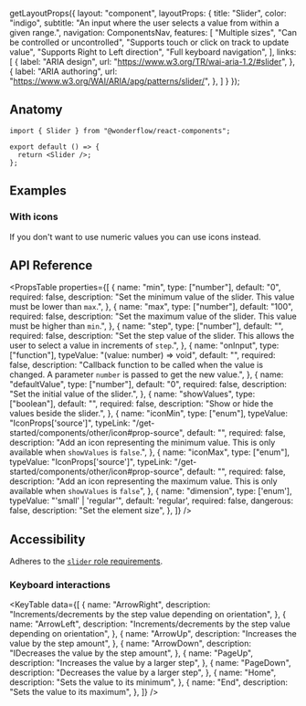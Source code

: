 
  getLayoutProps({
    layout: "component",
    layoutProps: {
      title: "Slider",
      color: "indigo",
      subtitle: "An input where the user selects a value from within a given range.",
      navigation: ComponentsNav,
      features: [
        "Multiple sizes",
        "Can be controlled or uncontrolled",
        "Supports touch or click on track to update value",
        "Supports Right to Left direction",
        "Full keyboard navigation",
      ],
      links: [
        {
          label: "ARIA design",
          url: "https://www.w3.org/TR/wai-aria-1.2/#slider",
        },
        {
          label: "ARIA authoring",
          url: "https://www.w3.org/WAI/ARIA/apg/patterns/slider/",
        },
      ]
    }
  });

<LiveArea>
  <Slider aria-label="Items count" showValues />
</LiveArea>


## Anatomy

```tsx lines="1,4"
import { Slider } from "@wonderflow/react-components";

export default () => {
  return <Slider />;
};
```

## Examples

### With icons

If you don't want to use numeric values you can use icons instead.


<LiveArea>
  <Slider aria-label="brightness" iconMin="moon" iconMax="sun-bright" />
</LiveArea>

## API Reference

<PropsTable
  properties={[
    {
      name: "min",
      type: ["number"],
      default: "0",
      required: false,
      description: "Set the minimum value of the slider. This value must be lower than `max`.",
    },
    {
      name: "max",
      type: ["number"],
      default: "100",
      required: false,
      description: "Set the maximum value of the slider. This value must be higher than `min`.",
    },
    {
      name: "step",
      type: ["number"],
      default: "",
      required: false,
      description: "Set the step value of the slider. This allows the user to select a value in increments of `step`.",
    },
    {
      name: "onInput",
      type: ["function"],
      typeValue: "(value: number) => void",
      default: "",
      required: false,
      description:
        "Callback function to be called when the value is changed. A parameter `number` is passed to get the new value.",
    },
    {
      name: "defaultValue",
      type: ["number"],
      default: "0",
      required: false,
      description: "Set the initial value of the slider.",
    },
    {
      name: "showValues",
      type: ["boolean"],
      default: "",
      required: false,
      description: "Show or hide the values beside the slider.",
    },
    {
      name: "iconMin",
      type: ["enum"],
      typeValue: "IconProps['source']",
      typeLink: "/get-started/components/other/icon#prop-source",
      default: "",
      required: false,
      description: "Add an icon representing the minimum value. This is only available when `showValues` is `false`.",
    },
    {
      name: "iconMax",
      type: ["enum"],
      typeValue: "IconProps['source']",
      typeLink: "/get-started/components/other/icon#prop-source",
      default: "",
      required: false,
      description: "Add an icon representing the maximum value. This is only available when `showValues` is `false`",
    },
    {
      name: "dimension",
      type: ['enum'],
      typeValue: "'small' | 'regular'",
      default: 'regular',
      required: false,
      dangerous: false,
      description: "Set the element size",
    },
  ]}
/>

## Accessibility

Adheres to the [`slider` role requirements](https://www.w3.org/TR/wai-aria-1.2/#slider).

### Keyboard interactions

<KeyTable
  data={[
    {
      name: "ArrowRight",
      description:
        "Increments/decrements by the step value depending on orientation",
    },
    {
      name: "ArrowLeft",
      description:
        "Increments/decrements by the step value depending on orientation",
    },
    {
      name: "ArrowUp",
      description: "Increases the value by the step amount",
    },
    {
      name: "ArrowDown",
      description: "IDecreases the value by the step amount",
    },
    {
      name: "PageUp",
      description: "Increases the value by a larger step",
    },
    {
      name: "PageDown",
      description: "Decreases the value by a larger step",
    },
    {
      name: "Home",
      description: "Sets the value to its minimum",
    },
    {
      name: "End",
      description: "Sets the value to its maximum",
    },
  ]}
/>
